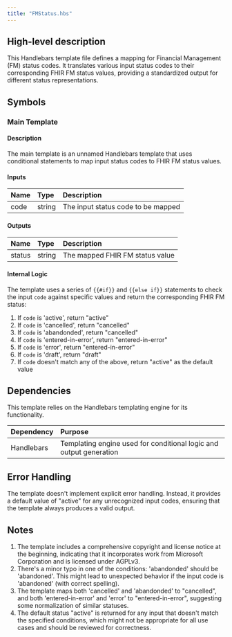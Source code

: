```yaml
---
title: "FMStatus.hbs"
---
```


## High-level description
This Handlebars template file defines a mapping for Financial Management (FM) status codes. It translates various input status codes to their corresponding FHIR FM status values, providing a standardized output for different status representations.

## Symbols

### Main Template
#### Description
The main template is an unnamed Handlebars template that uses conditional statements to map input status codes to FHIR FM status values.

#### Inputs
| Name | Type | Description |
|:-----|:-----|:------------|
| code | string | The input status code to be mapped |

#### Outputs
| Name | Type | Description |
|:-----|:-----|:------------|
| status | string | The mapped FHIR FM status value |

#### Internal Logic
The template uses a series of `{{#if}}` and `{{else if}}` statements to check the input `code` against specific values and return the corresponding FHIR FM status:

1. If `code` is 'active', return "active"
2. If `code` is 'cancelled', return "cancelled"
3. If `code` is 'abandonded', return "cancelled"
4. If `code` is 'entered-in-error', return "entered-in-error"
5. If `code` is 'error', return "entered-in-error"
6. If `code` is 'draft', return "draft"
7. If `code` doesn't match any of the above, return "active" as the default value

## Dependencies
This template relies on the Handlebars templating engine for its functionality.

| Dependency | Purpose |
|:-----------|:--------|
| Handlebars | Templating engine used for conditional logic and output generation |

## Error Handling
The template doesn't implement explicit error handling. Instead, it provides a default value of "active" for any unrecognized input codes, ensuring that the template always produces a valid output.

## Notes
1. The template includes a comprehensive copyright and license notice at the beginning, indicating that it incorporates work from Microsoft Corporation and is licensed under AGPLv3.
2. There's a minor typo in one of the conditions: 'abandonded' should be 'abandoned'. This might lead to unexpected behavior if the input code is 'abandoned' (with correct spelling).
3. The template maps both 'cancelled' and 'abandonded' to "cancelled", and both 'entered-in-error' and 'error' to "entered-in-error", suggesting some normalization of similar statuses.
4. The default status "active" is returned for any input that doesn't match the specified conditions, which might not be appropriate for all use cases and should be reviewed for correctness.